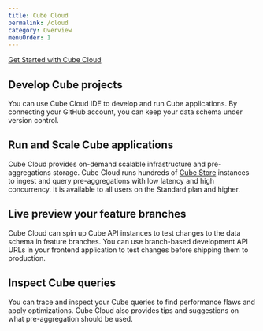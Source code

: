 ```yaml
---
title: Cube Cloud
permalink: /cloud
category: Overview
menuOrder: 1
---
```


[Get Started with Cube Cloud](/cloud/quickstart)

## Develop Cube projects

You can use Cube Cloud IDE to develop and run Cube applications. By connecting
your GitHub account, you can keep your data schema under version control.

<LoomVideo url="https://www.loom.com/embed/f3965ba65be74374864b2fe5aa5517a7" />

## Run and Scale Cube applications

Cube Cloud provides on-demand scalable infrastructure and pre-aggregations
storage. Cube Cloud runs hundreds of [Cube Store][ref-cubestore] instances to
ingest and query pre-aggregations with low latency and high concurrency. It is
available to all users on the Standard plan and higher.

## Live preview your feature branches

Cube Cloud can spin up Cube API instances to test changes to the data schema in
feature branches. You can use branch-based development API URLs in your frontend
application to test changes before shipping them to production.

## Inspect Cube queries

You can trace and inspect your Cube queries to find performance flaws and apply
optimizations. Cube Cloud also provides tips and suggestions on what
pre-aggregation should be used.

[ref-cubestore]: /caching/using-pre-aggregations#pre-aggregations-storage
